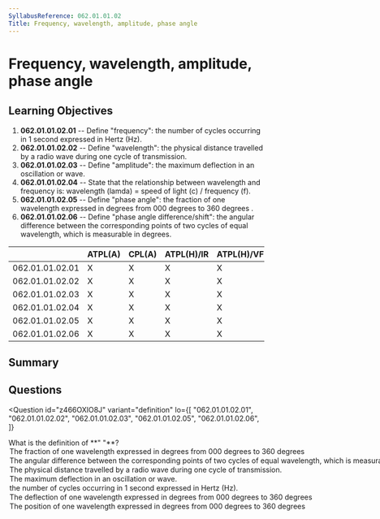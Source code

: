 ```yaml
---
SyllabusReference: 062.01.01.02
Title: Frequency, wavelength, amplitude, phase angle
---
```


# Frequency, wavelength, amplitude, phase angle

## Learning Objectives

1. **062.01.01.02.01** -- Define "frequency": the number of cycles occurring in
   1 second expressed in Hertz (Hz).
2. **062.01.01.02.02** -- Define "wavelength": the physical distance travelled
   by a radio wave during one cycle of transmission.
3. **062.01.01.02.03** -- Define "amplitude": the maximum deflection in an
   oscillation or wave.
4. **062.01.01.02.04** -- State that the relationship between wavelength and
   frequency is: wavelength (lamda) = speed of light (c) / frequency (f).
5. **062.01.01.02.05** -- Define "phase angle": the fraction of one wavelength
   expressed in degrees from 000 degrees to 360 degrees .
6. **062.01.01.02.06** -- Define "phase angle difference/shift": the angular
   difference between the corresponding points of two cycles of equal
   wavelength, which is measurable in degrees.

|                 | ATPL(A) | CPL(A) | ATPL(H)/IR | ATPL(H)/VFR | CPL(H) | IR  | CBIR(A) |
| --------------- | ------- | ------ | ---------- | ----------- | ------ | --- | ------- |
| 062.01.01.02.01 | X       | X      | X          | X           | X      | X   |         |
| 062.01.01.02.02 | X       | X      | X          | X           | X      | X   |         |
| 062.01.01.02.03 | X       | X      | X          | X           | X      | X   |         |
| 062.01.01.02.04 | X       | X      | X          | X           | X      | X   |         |
| 062.01.01.02.05 | X       | X      | X          | X           | X      | X   |         |
| 062.01.01.02.06 | X       | X      | X          | X           | X      | X   |         |

## Summary

## Questions

<Question
  id="z466OXlO8J"
  variant="definition"
  lo={[
    "062.01.01.02.01",
    "062.01.01.02.02",
    "062.01.01.02.03",
    "062.01.01.02.05",
    "062.01.01.02.06",
  ]}
>
  <Text variant="oneCorrect">
    What is the definition of **"
    <Subject />
    "**?
  </Text>
  <Option id="z466OXlO8J-1" subject={["Phase"]} why="Definition of Phase">
    The fraction of one wavelength expressed in degrees from 000 degrees to 360
    degrees
  </Option>
  <Option
    id="z466OXlO8J-2"
    subject={["Phase Angle Difference", "Phase Angle Shift"]}
    why="Definition of Phase Angle Difference/Shift"
  >
    The angular difference between the corresponding points of two cycles of
    equal wavelength, which is measurable in degrees.
  </Option>
  <Option
    id="z466OXlO8J-3"
    subject={["Wavelength"]}
    why="Definition of wavelength"
  >
    The physical distance travelled by a radio wave during one cycle of
    transmission.
  </Option>
  <Option
    id="z466OXlO8J-4"
    subject={["Amplitude"]}
    why="Definition of amplitude"
  >
    The maximum deflection in an oscillation or wave.
  </Option>
  <Option
    id="z466OXlO8J-5"
    subject={["Frequency"]}
    why="Definition of frequency"
  >
    the number of cycles occurring in 1 second expressed in Hertz (Hz).
  </Option>
  <Option
    id="z466OXlO8J-6"
    why='Very close to the definition of Phase, with the correct definition being "The fraction of one wave..."'
  >
    The deflection of one wavelength expressed in degrees from 000 degrees to
    360 degrees
  </Option>
  <Option
    id="z466OXlO8J-7"
    why='Very close to the definition of Phase, with the correct definition being "The fraction of one wave..."'
  >
    The position of one wavelength expressed in degrees from 000 degrees to 360
    degrees
  </Option>
</Question>
